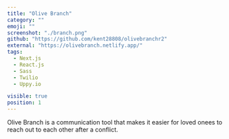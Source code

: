 ```yaml
---
title: "Olive Branch"
category: ""
emoji: ""
screenshot: "./branch.png"
github: "https://github.com/kent28808/olivebranchr2"
external: "https://olivebranch.netlify.app/"
tags:
  - Next.js
  - React.js
  - Sass
  - Twilio
  - Uppy.io

visible: true
position: 1
---
```


Olive Branch is a communication tool that makes it easier for loved onees to reach out to each other after a conflict.

